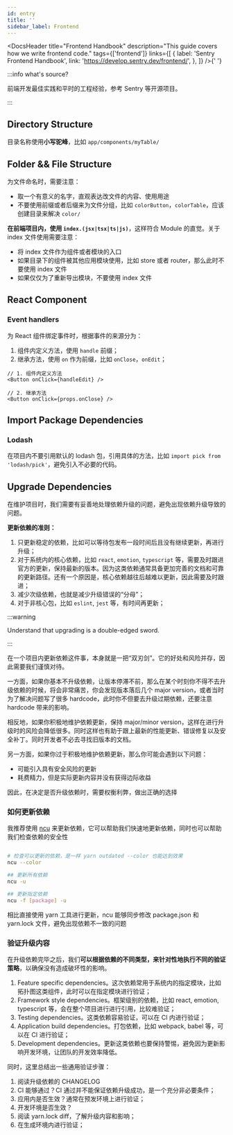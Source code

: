 ```yaml
---
id: entry
title: ''
sidebar_label: Frontend
---
```



<DocsHeader
  title="Frontend Handbook"
  description="This guide covers how we write frontend code."
  tags={['frontend']}
  links={[
    {
      label: 'Sentry Frontend Handbook',
      link: 'https://develop.sentry.dev/frontend/',
    },
  ]}
/>{' '}

:::info what's source?

前端开发最佳实践和平时的工程经验，参考 Sentry 等开源项目。

:::

## Directory Structure

目录名称使用**小写驼峰**，比如 `app/components/myTable/`

## Folder && File Structure

为文件命名时，需要注意：

- 取一个有意义的名字，直观表达改文件的内容、使用用途
- 不要使用前缀或者后缀来为文件分组，比如 `colorButton`，`colorTable`，应该创建目录来解决 `color/`

**在前端项目内，使用 `index.(jsx|tsx|ts|js)`**，这样符合 Module 的直觉。关于 index 文件使用需要注意：

- 将 index 文件作为组件或者模块的入口
- 如果目录下的组件被其他应用模块使用，比如 store 或者 router，那么此时不要使用 index 文件
- 如果仅仅为了重新导出模块，不要使用 index 文件

## React Component

### Event handlers

为 React 组件绑定事件时，根据事件的来源分为：

1. 组件内定义方法，使用 `handle` 前缀；
2. 继承方法，使用 `on` 作为前缀，比如 `onClose`，`onEdit`；

```tsx
// 1. 组件内定义方法
<Button onClick={handleEdit} />

// 2. 继承方法
<Button onClick={props.onClose} />
```

## Import Package Dependencies

### Lodash

在项目内不要引用默认的 lodash 包，引用具体的方法，比如 `import pick from 'lodash/pick'`，避免引入不必要的代码。

## Upgrade Dependencies

在维护项目时，我们需要有妥善地处理依赖升级的问题，避免出现依赖升级导致的问题。

**更新依赖的准则：**

1. 只更新稳定的依赖，比如可以等待包发布一段时间后且没有继续更新，再进行升级；
2. 对于系统内的核心依赖，比如 `react`, `emotion`, `typescript` 等，需要及时跟进官方的更新，保持最新的版本。因为这类依赖通常具备更加完善的文档和可靠的更新路径。还有一个原因是，核心依赖越往后越难以更新，因此需要及时跟进；
3. 减少次级依赖，也就是减少升级错误的“分母”；
4. 对于非核心包，比如 `eslint`, `jest` 等，有时间再更新；

:::warning

Understand that upgrading is a double-edged sword.

:::

在一个项目内更新依赖这件事，本身就是一把“双刃剑”。它的好处和风险并存，因此需要我们谨慎对待。

一方面，如果你基本不升级依赖，让版本停滞不前，那么在某个时刻你不得不去升级依赖的时候，将会非常痛苦，你会发现版本落后几个 major version，或者当时为了解决问题写了很多 hardcode，此时你不但要去升级过期依赖，还要注意 hardcode 带来的影响。

相反地，如果你积极地维护依赖更新，保持 major/minor version，这样在进行升级时的风险会降低很多。同时这样也有助于跟上最新的性能更新、错误修复以及安全补丁。同时开发者不必去寻找旧版本的文档。

另一方面，如果你过于积极地维护依赖更新，那么你可能会遇到以下问题：

- 可能引入具有安全风险的更新
- 耗费精力，但是实际更新内容并没有获得边际收益

因此，在决定是否升级依赖时，需要权衡利弊，做出正确的选择

### 如何更新依赖

我推荐使用 [ncu](https://www.npmjs.com/package/npm-check-updates) 来更新依赖，它可以帮助我们快速地更新依赖，同时也可以帮助我们检查依赖的安全性

```bash

# 检查可以更新的依赖，是一样 yarn outdated --color 也能达到效果
ncu --color

## 更新所有依赖
ncu -u

## 更新指定依赖
ncu -f [package] -u

```

相比直接使用 yarn 工具进行更新，ncu 能够同步修改 package.json 和 yarn.lock 文件，避免出现依赖不一致的问题

### 验证升级内容

在升级依赖完毕之后，我们**可以根据依赖的不同类型，来针对性地执行不同的验证策略**，以确保没有造成破坏性的影响。

1. Feature specific dependencies。这次依赖常用于系统内的指定模块，比如拓扑图这类组件，此时可以在指定模块进行验证；
2. Framework style dependencies。框架级别的依赖，比如 react, emotion, typescript 等，会在整个项目进行进行引用，比较难验证；
3. Testing dependencies。这类依赖容易验证，可以在 CI 内进行验证；
4. Application build dependencies。打包依赖，比如 webpack, babel 等，可以在 CI 进行验证；
5. Development dependencies。更新这类依赖也要保持警惕，避免因为更新影响开发环境，让团队的开发效率降低。

同时，这里总结出一些通用验证步骤：

1. 阅读升级依赖的 CHANGELOG
2. CI 能够通过？CI 通过并不能保证依赖升级成功，是一个充分非必要条件；
3. 应用内是否生效？通常在预发环境上进行验证；
4. 开发环境是否生效？
5. 阅读 yarn.lock diff，了解升级内容和影响；
6. 在生成环境内进行验证；
